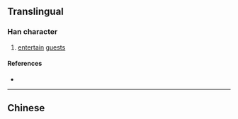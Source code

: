 {{character info/new}}
{{also|儐}}
==Translingual==

===Han character===
{{Han char|rn=9|rad=人|as=10|sn=12|four=|canj=OJOC|ids=⿰亻宾}}

# [[entertain]] [[guest]]s

====References====
* {{Han ref|kx=0114.051|hdz=10206.030|uh=50A7|ud=20647}}

----

==Chinese==
{{zh-see|儐}}
